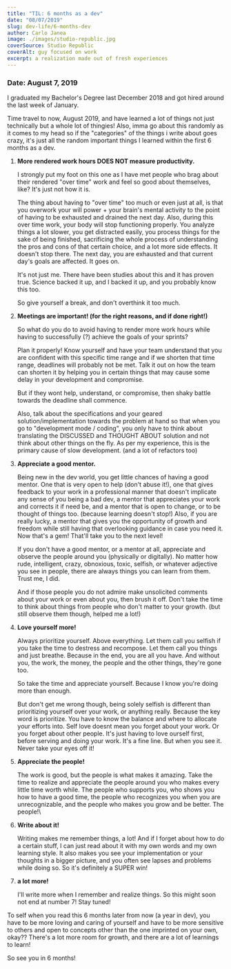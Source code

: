 ```yaml
---
title: "TIL: 6 months as a dev"
date: "08/07/2019"
slug: dev-life/6-months-dev
author: Carlo Janea
image: ./images/studio-republic.jpg
coverSource: Studio Republic
coverAlt: guy focused on work
excerpt: a realization made out of fresh experiences
---
```


### Date: August 7, 2019

I graduated my Bachelor's Degree last December 2018 and got hired around the last week of January.

Time travel to now, August 2019, and have learned a lot of things not just technically but a whole lot of thingies! Also, imma go about this randomly as it comes to my head so if the "categories" of the things i write about goes crazy, it's just all the random important things I learned within the first 6 months as a dev.

1. **More rendered work hours DOES NOT measure productivity.**

   I strongly put my foot on this one as I have met people who brag about their rendered "over time" work and feel so good about themselves, like? It's just not how it is.

   The thing about having to "over time" too much or even just at all, is that you overwork your will power + your brain's mental activity to the point of having to be exhausted and drained the next day. Also, during this over time work, your body will stop functioning properly. You analyze things a lot slower, you get distracted easily, you process things for the sake of being finished, sacrificing the whole process of understanding the pros and cons of that certain choice, and a lot more side effects. It doesn't stop there. The next day, you are exhausted and that current day's goals are affected. It goes on.

   It's not just me. There have been studies about this and it has proven true. Science backed it up, and I backed it up, and you probably know this too.

   So give yourself a break, and don't overthink it too much.

2. **Meetings are important! (for the right reasons, and if done right!)**

   So what do you do to avoid having to render more work hours while having to successfully (?) achieve the goals of your sprints?

   Plan it properly! Know yourself and have your team understand that you are confident with this specific time range and if we shorten that time range, deadlines will probably not be met. Talk it out on how the team can shorten it by helping you in certain things that may cause some delay in your development and compromise.

   But if they wont help, understand, or compromise, then shaky battle towards the deadline shall commence.

   Also, talk about the specifications and your geared solution/implementation towards the problem at hand so that when you go to "development mode / coding", you only have to think about translating the DISCUSSED and THOUGHT ABOUT solution and not think about other things on the fly. As per my experience, this is the primary cause of slow development. (and a lot of refactors too)

3. **Appreciate a good mentor.**

   Being new in the dev world, you get little chances of having a good mentor. One that is very open to help (don't abuse it!), one that gives feedback to your work in a professional manner that doesn't implicate any sense of you being a bad dev, a mentor that appreciates your work and corrects it if need be, and a mentor that is open to change, or to be thought of things too. (because learning doesn't stop!) Also, if you are really lucky, a mentor that gives you the opportunity of growth and freedom while still having that overlooking guidance in case you need it. Now that's a gem! That'll take you to the next level!

   If you don't have a good mentor, or a mentor at all, appreciate and observe the people around you (physically or digitally). No matter how rude, intelligent, crazy, obnoxious, toxic, selfish, or whatever adjective you see in people, there are always things you can learn from them. Trust me, I did.

   And if those people you do not admire make unsolicited comments about your work or even about you, then brush it off. Don't take the time to think about things from people who don't matter to your growth. (but still observe them though, helped me a lot!)

4. **Love yourself more!**

   Always prioritize yourself. Above everything. Let them call you selfish if you take the time to destress and recompose. Let them call you things and just breathe. Because in the end, you are all you have. And without you, the work, the money, the people and the other things, they're gone too.

   So take the time and appreciate yourself. Because I know you're doing more than enough.

   But don't get me wrong though, being solely selfish is different than prioritizing yourself over your work, or anything really. Because the key word is prioritize. You have to know the balance and where to allocate your efforts into. Self love doesnt mean you forget about your work. Or you forget about other people. It's just having to love ourself first,  before serving and doing your work. It's a fine line. But when you see it. Never take your eyes off it!

5. **Appreciate the people!**

   The work is good, but the people is what makes it amazing. Take the time to realize and appreciate the people around you who makes every little time worth while. The people who supports you, who shows you how to have a good time, the people who recognizes you when you are unrecognizable, and the people who makes you grow and be better. The people!\

6. **Write about it!**

   Writing makes me remember things, a lot! And if I forget about how to do a certain stuff, I can just read about it with my own words and my own learning style. It also makes you see your implementation or your thoughts in a bigger picture, and you often see lapses and problems while doing so. So it's definitely a SUPER win!

7. **a lot more!**

   I'll write more when I remember and realize things. So this might soon not end at number 7! Stay tuned!

To self when you read this 6 months later from now (a year in dev), you have to be more loving and caring of yourself and have to be more sensitive to others and open to concepts other than the one imprinted on your own, okay?? There's a lot more room for growth, and there are a lot of learnings to learn!

So see you in 6 months!
